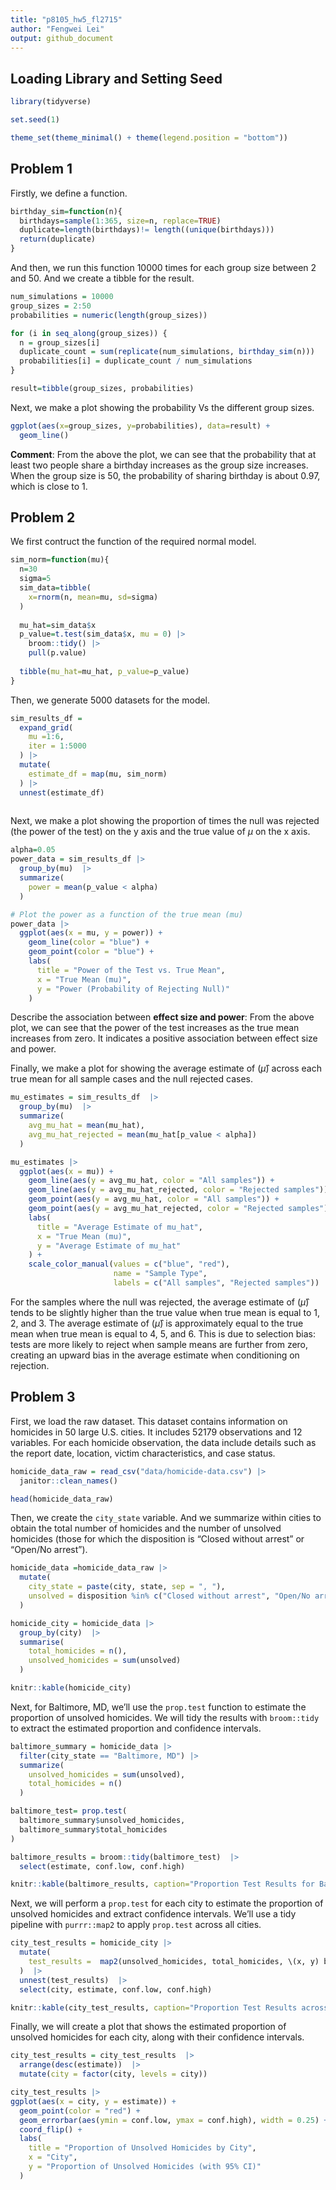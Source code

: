 ```yaml
---
title: "p8105_hw5_fl2715"
author: "Fengwei Lei"
output: github_document
---
```


## Loading Library and Setting Seed
```r
library(tidyverse)

set.seed(1)

theme_set(theme_minimal() + theme(legend.position = "bottom"))
```

## Problem 1
Firstly, we define a function.
```r
birthday_sim=function(n){
  birthdays=sample(1:365, size=n, replace=TRUE)
  duplicate=length(birthdays)!= length((unique(birthdays)))
  return(duplicate)
}
```

And then, we run this function 10000 times for each group size between 2 and 50. And we create a tibble for the result. 
```r
num_simulations = 10000
group_sizes = 2:50
probabilities = numeric(length(group_sizes))

for (i in seq_along(group_sizes)) {
  n = group_sizes[i]
  duplicate_count = sum(replicate(num_simulations, birthday_sim(n)))
  probabilities[i] = duplicate_count / num_simulations
}

result=tibble(group_sizes, probabilities)
```

Next, we make a plot showing the probability Vs the different group sizes.
```r
ggplot(aes(x=group_sizes, y=probabilities), data=result) +
  geom_line()
```

**Comment**: 
From the above the plot, we can see that the probability that at least two people share a birthday increases as the group size increases. When the group size is 50, the probability of sharing birthday is about 0.97, which is close to 1.

## Problem 2

We first contruct the function of the required normal model.
```r
sim_norm=function(mu){
  n=30
  sigma=5
  sim_data=tibble(
    x=rnorm(n, mean=mu, sd=sigma)
  )
  
  mu_hat=sim_data$x
  p_value=t.test(sim_data$x, mu = 0) |> 
    broom::tidy() |> 
    pull(p.value)
  
  tibble(mu_hat=mu_hat, p_value=p_value)
}
```

Then, we generate 5000 datasets for the model.
```r
sim_results_df = 
  expand_grid(
    mu =1:6,
    iter = 1:5000
  ) |> 
  mutate(
    estimate_df = map(mu, sim_norm)
  ) |> 
  unnest(estimate_df)
  
```

Next, we make a plot showing the proportion of times the null was rejected (the power of the test) on the y axis and the true value of $\mu$ on the x axis.
```r
alpha=0.05
power_data = sim_results_df |> 
  group_by(mu)  |> 
  summarize(
    power = mean(p_value < alpha)
  )

# Plot the power as a function of the true mean (mu)
power_data |> 
  ggplot(aes(x = mu, y = power)) +
    geom_line(color = "blue") +
    geom_point(color = "blue") +
    labs(
      title = "Power of the Test vs. True Mean",
      x = "True Mean (mu)",
      y = "Power (Probability of Rejecting Null)"
    )
```
Describe the association between **effect size and power**:
From the above plot, we can see that the power of the test increases as the true mean increases from zero. It indicates a positive association between effect size and power.


Finally, we make a plot for showing the average estimate of ($\hat{\mu}$) across each true mean for all sample cases and the null rejected cases.
```r
mu_estimates = sim_results_df  |> 
  group_by(mu)  |> 
  summarize(
    avg_mu_hat = mean(mu_hat),
    avg_mu_hat_rejected = mean(mu_hat[p_value < alpha])
  )

mu_estimates |> 
  ggplot(aes(x = mu)) +
    geom_line(aes(y = avg_mu_hat, color = "All samples")) +
    geom_line(aes(y = avg_mu_hat_rejected, color = "Rejected samples")) +
    geom_point(aes(y = avg_mu_hat, color = "All samples")) +
    geom_point(aes(y = avg_mu_hat_rejected, color = "Rejected samples")) +
    labs(
      title = "Average Estimate of mu_hat",
      x = "True Mean (mu)",
      y = "Average Estimate of mu_hat"
    ) +
    scale_color_manual(values = c("blue", "red"),
                       name = "Sample Type",
                       labels = c("All samples", "Rejected samples"))
```

For the samples where the null was rejected, the average estimate of ($\hat{\mu}$) tends to be slightly higher than the true value when true mean is equal to 1, 2, and 3. The average estimate of ($\hat{\mu}$) is approximately equal to the true mean when true mean is equal to 4, 5, and 6. This is due to selection bias: tests are more likely to reject when sample means are further from zero, creating an upward bias in the average estimate when conditioning on rejection.

## Problem 3

First, we load the raw dataset. This dataset contains information on homicides in 50 large U.S. cities. It includes 52179 observations and 12 variables. For each homicide observation, the data include details such as the report date, location, victim characteristics, and case status.
```r
homicide_data_raw = read_csv("data/homicide-data.csv") |>
  janitor::clean_names()

head(homicide_data_raw)
```

Then, we create the `city_state` variable. And we summarize within cities to obtain the total number of homicides and the number of unsolved homicides (those for which the disposition is “Closed without arrest” or “Open/No arrest”).
```r
homicide_data =homicide_data_raw |> 
  mutate(
    city_state = paste(city, state, sep = ", "),
    unsolved = disposition %in% c("Closed without arrest", "Open/No arrest")
  )  

homicide_city = homicide_data |> 
  group_by(city)  |> 
  summarise(
    total_homicides = n(),
    unsolved_homicides = sum(unsolved)
  )

knitr::kable(homicide_city)
```

Next, for Baltimore, MD, we’ll use the `prop.test` function to estimate the proportion of unsolved homicides. We will tidy the results with `broom::tidy` to extract the estimated proportion and confidence intervals.
```r
baltimore_summary = homicide_data |> 
  filter(city_state == "Baltimore, MD") |> 
  summarize(
    unsolved_homicides = sum(unsolved),
    total_homicides = n()
  ) 

baltimore_test= prop.test(
  baltimore_summary$unsolved_homicides,
  baltimore_summary$total_homicides
)

baltimore_results = broom::tidy(baltimore_test)  |> 
  select(estimate, conf.low, conf.high)

knitr::kable(baltimore_results, caption="Proportion Test Results for Baltimore, MD")
```

Next, we will perform a `prop.test` for each city to estimate the proportion of unsolved homicides and extract confidence intervals. We’ll use a tidy pipeline with `purrr::map2` to apply `prop.test` across all cities.
```r
city_test_results = homicide_city |> 
  mutate(
    test_results =  map2(unsolved_homicides, total_homicides, \(x, y) broom::tidy(prop.test(x, y)))
  )  |> 
  unnest(test_results)  |> 
  select(city, estimate, conf.low, conf.high)

knitr::kable(city_test_results, caption="Proportion Test Results across Each City")
```

Finally, we will create a plot that shows the estimated proportion of unsolved homicides for each city, along with their confidence intervals.
```r
city_test_results = city_test_results  |> 
  arrange(desc(estimate))  |> 
  mutate(city = factor(city, levels = city))

city_test_results |> 
ggplot(aes(x = city, y = estimate)) +
  geom_point(color = "red") +
  geom_errorbar(aes(ymin = conf.low, ymax = conf.high), width = 0.25) +
  coord_flip() +
  labs(
    title = "Proportion of Unsolved Homicides by City",
    x = "City",
    y = "Proportion of Unsolved Homicides (with 95% CI)"
  )
```


